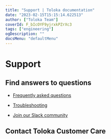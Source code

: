 ```yaml
---
title: "Support | Toloka documentation"
date: "2023-02-15T15:15:14.622513"
author: ["Toloka Team"]
coverId: F_bIcOYF9yjrxkPZrXc3
tags: ["engineering"]
ogDescription: ""
docsMenu: "defaultMenu"
---
```


# Support

## Find answers to questions

- [Frequently asked questions](/docs-new/guide/faq/)

- [Troubleshooting](/docs-new/guide/troubleshooting)

- [Join our Slack community](https://join.slack.com/t/tolokacommunity/shared_invite/zt-1il4olbgh-2pK2zhDGix46uks0vfUqpQ)

## Contact Toloka Customer Care

<YandexForm name="support-survey" src="https://forms.yandex.com/surveys/13460895.b14e7083ea92ec27b157232f968e6cb6aedb3685/?lang=en&iframe=1&service=toloka-ai"/>
